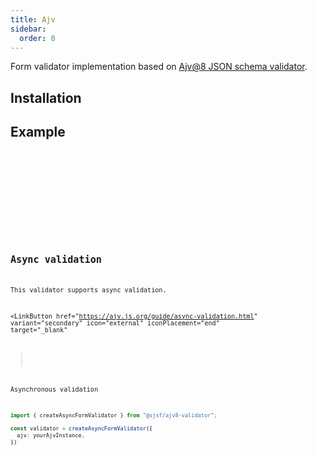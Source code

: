 ```yaml
---
title: Ajv
sidebar:
  order: 0
---
```





Form validator implementation based on [Ajv@8 JSON schema validator](https://github.com/ajv-validator/ajv).

## Installation

<Npm pkg="@sjsf/ajv8-validator@next ajv@8" />

## Example

<Tabs>
  <TabItem label="form.svelte">
    <Code code={formCode} lang='svelte' />
  </TabItem>
  <TabItem label="_shared.ts">
    <Code code={sharedCode} lang='typescript' />
  </TabItem>
</Tabs>

<FormCard>
  <Form client:only="svelte" />
</FormCard>

## Async validation

This validator supports async validation.

<LinkButton
  href="https://ajv.js.org/guide/async-validation.html"
  variant="secondary"
  icon="external"
  iconPlacement="end"
  target="_blank"
>
  Asynchronous validation
</LinkButton>

```typescript
import { createAsyncFormValidator } from "@sjsf/ajv8-validator";

const validator = createAsyncFormValidator({
  ajv: yourAjvInstance,
})
```
